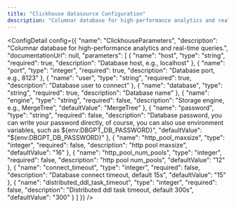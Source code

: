 ```yaml
---
title: "Clickhouse datasource Configuration"
description: "Columnar database for high-performance analytics and real-time queries."
---
```



<ConfigDetail config={{
  "name": "ClickhouseParameters",
  "description": "Columnar database for high-performance analytics and real-time queries.",
  "documentationUrl": null,
  "parameters": [
    {
      "name": "host",
      "type": "string",
      "required": true,
      "description": "Database host, e.g., localhost"
    },
    {
      "name": "port",
      "type": "integer",
      "required": true,
      "description": "Database port, e.g., 8123"
    },
    {
      "name": "user",
      "type": "string",
      "required": true,
      "description": "Database user to connect"
    },
    {
      "name": "database",
      "type": "string",
      "required": true,
      "description": "Database name"
    },
    {
      "name": "engine",
      "type": "string",
      "required": false,
      "description": "Storage engine, e.g., MergeTree",
      "defaultValue": "MergeTree"
    },
    {
      "name": "password",
      "type": "string",
      "required": false,
      "description": "Database password, you can write your password directly, of course, you can also use environment variables, such as ${env:DBGPT_DB_PASSWORD}",
      "defaultValue": "${env:DBGPT_DB_PASSWORD}"
    },
    {
      "name": "http_pool_maxsize",
      "type": "integer",
      "required": false,
      "description": "http pool maxsize",
      "defaultValue": "16"
    },
    {
      "name": "http_pool_num_pools",
      "type": "integer",
      "required": false,
      "description": "http pool num_pools",
      "defaultValue": "12"
    },
    {
      "name": "connect_timeout",
      "type": "integer",
      "required": false,
      "description": "Database connect timeout, default 15s",
      "defaultValue": "15"
    },
    {
      "name": "distributed_ddl_task_timeout",
      "type": "integer",
      "required": false,
      "description": "Distributed ddl task timeout, default 300s",
      "defaultValue": "300"
    }
  ]
}} />

